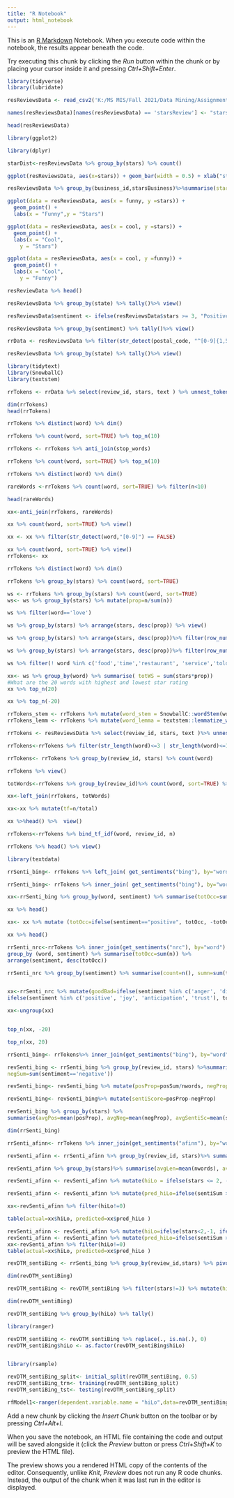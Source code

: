 ```yaml
---
title: "R Notebook"
output: html_notebook
---
```


This is an [R Markdown](http://rmarkdown.rstudio.com) Notebook. When you execute code within the notebook, the results appear beneath the code. 

Try executing this chunk by clicking the *Run* button within the chunk or by placing your cursor inside it and pressing *Ctrl+Shift+Enter*. 

```r
library(tidyverse)
library(lubridate)
```

```r
resReviewsData <- read_csv2('K:/MS MIS/Fall 2021/Data Mining/Assignment 4/yelpRestaurantReviews_sample_s21b/yelpRestaurantReviews_sample_s21b.csv')


```
```r
names(resReviewsData)[names(resReviewsData) == 'starsReview'] <- "stars"

head(resReviewsData)
```


```r
library(ggplot2)

library(dplyr)
```

```r
starDist<-resReviewsData %>% group_by(stars) %>% count()

ggplot(resReviewsData, aes(x=stars)) + geom_bar(width = 0.5) + xlab("stars") + ylab("Number of Reviews")
```

```r
resReviewsData %>% group_by(business_id,starsBusiness)%>%summarise(starsAverage=round(mean(stars),1))
```


```r
ggplot(data = resReviewsData, aes(x = funny, y =stars)) +
  geom_point() +
  labs(x = "Funny",y = "Stars")

```

```r
ggplot(data = resReviewsData, aes(x = cool, y =stars)) +
  geom_point() +
  labs(x = "Cool",
    y = "Stars")
```

```r
ggplot(data = resReviewsData, aes(x = cool, y =funny)) +
  geom_point() +
  labs(x = "Cool",
    y = "Funny")
```
```r
resReviewData %>% head()
```

```r
resReviewsData %>% group_by(state) %>% tally()%>% view()
```

```r
resReviewsData$sentiment <- ifelse(resReviewsData$stars >= 3, "Positive", "Negative");

resReviewsData %>% group_by(sentiment) %>% tally()%>% view()
```


```r
rrData <- resReviewsData %>% filter(str_detect(postal_code, "^[0-9]{1,5}"))
```

```r
resReviewsData %>% group_by(state) %>% tally()%>% view()
```

```r
library(tidytext)
library(SnowballC)
library(textstem)
```


```r
rrTokens <- rrData %>% select(review_id, stars, text ) %>% unnest_tokens(word, text)
```

```r
dim(rrTokens)
head(rrTokens)
```

```r
rrTokens %>% distinct(word) %>% dim()

rrTokens %>% count(word, sort=TRUE) %>% top_n(10)

rrTokens <- rrTokens %>% anti_join(stop_words)

rrTokens %>% count(word, sort=TRUE) %>% top_n(10)

rrTokens %>% distinct(word) %>% dim()
```
```r
rareWords <-rrTokens %>% count(word, sort=TRUE) %>% filter(n<10)

head(rareWords)
```

```r
xx<-anti_join(rrTokens, rareWords)

xx %>% count(word, sort=TRUE) %>% view()
```


```r
xx <- xx %>% filter(str_detect(word,"[0-9]") == FALSE)

```

```r
xx %>% count(word, sort=TRUE) %>% view()
rrTokens<- xx
```

```r
rrTokens %>% distinct(word) %>% dim()

```


```r
rrTokens %>% group_by(stars) %>% count(word, sort=TRUE)
```


```r
ws <- rrTokens %>% group_by(stars) %>% count(word, sort=TRUE)
ws<- ws %>% group_by(stars) %>% mutate(prop=n/sum(n))
```

```r
ws %>% filter(word=='love')
```
```r
ws %>% group_by(stars) %>% arrange(stars, desc(prop)) %>% view()

ws %>% group_by(stars) %>% arrange(stars, desc(prop))%>% filter(row_number()<=20)%>%view()
```


```r
ws %>% group_by(stars) %>% arrange(stars, desc(prop))%>% filter(row_number()<=12)%>% ggplot(aes(word, prop))+geom_col()+coord_flip()+facet_wrap((~stars))
```
```r
ws %>% filter(! word %in% c('food','time','restaurant', 'service','told'))%>% group_by(stars) %>% arrange(stars, desc(prop))%>% filter(row_number() <=12)%>% ggplot(aes(reorder(word,prop), prop))+geom_col()+coord_flip()+facet_wrap((~stars))+geom_col(width = 0.05, position = "dodge")
```
```r
xx<- ws %>% group_by(word) %>% summarise( totWS = sum(stars*prop))
#What are the 20 words with highest and lowest star rating
xx %>% top_n(20)
```
```r
xx %>% top_n(-20)
```
```r
rrTokens_stem <- rrTokens %>% mutate(word_stem = SnowballC::wordStem(word))
rrTokens_lemm <- rrTokens %>% mutate(word_lemma = textstem::lemmatize_words(word))
```

```r
rrTokens <- resReviewsData %>% select(review_id, stars, text )%>% unnest_tokens(word, text) %>% anti_join(stop_words)%>% mutate(word = textstem::lemmatize_words(word))
```


```r
rrTokens<-rrTokens %>% filter(str_length(word)<=3 | str_length(word)<=15)
```


```r
rrTokens<- rrTokens %>% group_by(review_id, stars) %>% count(word)

rrTokens %>% view()
```


```r
totWords<-rrTokens %>% group_by(review_id)%>% count(word, sort=TRUE) %>% summarise(total=sum(n))
```


```r
xx<-left_join(rrTokens, totWords)
```
```r
xx<-xx %>% mutate(tf=n/total)

xx %>%head() %>%  view()
```

```r
rrTokens<-rrTokens %>% bind_tf_idf(word, review_id, n)

rrTokens %>% head() %>% view()
```


```r
library(textdata)

```

```r
rrSenti_bing<- rrTokens %>% left_join( get_sentiments("bing"), by="word")

rrSenti_bing<- rrTokens %>% inner_join( get_sentiments("bing"), by="word")

xx<-rrSenti_bing %>% group_by(word, sentiment) %>% summarise(totOcc=sum(n)) %>% arrange(sentiment, desc(totOcc))

xx %>% head()

xx<- xx %>% mutate (totOcc=ifelse(sentiment=="positive", totOcc, -totOcc))

xx %>% head()
```

```r
rrSenti_nrc<-rrTokens %>% inner_join(get_sentiments("nrc"), by="word") %>%
group_by (word, sentiment) %>% summarise(totOcc=sum(n)) %>%
arrange(sentiment, desc(totOcc))

rrSenti_nrc %>% group_by(sentiment) %>% summarise(count=n(), sumn=sum(totOcc))



```
```r
xx<-rrSenti_nrc %>% mutate(goodBad=ifelse(sentiment %in% c('anger', 'disgust', 'fear', 'sadness', 'negative'), -totOcc,
ifelse(sentiment %in% c('positive', 'joy', 'anticipation', 'trust'), totOcc, 0)))

xx<-ungroup(xx)


top_n(xx, -20)

top_n(xx, 20)

```

```r
rrSenti_bing<- rrTokens%>% inner_join(get_sentiments("bing"), by="word")

revSenti_bing <- rrSenti_bing %>% group_by(review_id, stars) %>%summarise(nwords=n(),posSum=sum(sentiment=='positive'),
negSum=sum(sentiment=='negative'))

revSenti_bing<- revSenti_bing %>% mutate(posProp=posSum/nwords, negProp=negSum/nwords)

revSenti_bing<- revSenti_bing%>% mutate(sentiScore=posProp-negProp)

revSenti_bing %>% group_by(stars) %>%
summarise(avgPos=mean(posProp), avgNeg=mean(negProp), avgSentiSc=mean(sentiScore))

dim(rrSenti_bing)


```
```r
rrSenti_afinn<- rrTokens %>% inner_join(get_sentiments("afinn"), by="word")

revSenti_afinn <- rrSenti_afinn %>% group_by(review_id, stars)%>% summarise(nwords=n(), sentiSum =sum(value))

revSenti_afinn %>% group_by(stars)%>% summarise(avgLen=mean(nwords), avgSenti=mean(sentiSum))

```
```r
revSenti_afinn <- revSenti_afinn %>% mutate(hiLo = ifelse(stars <= 2, -1, ifelse(stars >=4, 1, 0 )))

revSenti_afinn <- revSenti_afinn %>% mutate(pred_hiLo=ifelse(sentiSum > 0, 1, -1))

xx<-revSenti_afinn %>% filter(hiLo!=0)

table(actual=xx$hiLo, predicted=xx$pred_hiLo )


```

```r

revSenti_afinn <- revSenti_afinn %>% mutate(hiLo=ifelse(stars<2,-1, ifelse(stars>4, 1, 0 )))
revSenti_afinn <- revSenti_afinn %>% mutate(pred_hiLo=ifelse(sentiSum >0, 1, -1))
xx<-revSenti_afinn %>% filter(hiLo!=0)
table(actual=xx$hiLo, predicted=xx$pred_hiLo )
```
```r
revDTM_sentiBing <- rrSenti_bing %>% group_by(review_id,stars) %>% pivot_wider(id_cols = c(review_id, stars), names_from = word, values_from = tf_idf) %>%ungroup()

dim(revDTM_sentiBing)

```

```r
revDTM_sentiBing <- revDTM_sentiBing %>% filter(stars!=3) %>% mutate(hiLo=ifelse(stars<=2, -1, 1)) %>% select(-stars)

dim(revDTM_sentiBing)

revDTM_sentiBing %>% group_by(hiLo) %>% tally()

```
```r

library(ranger)
```

```r
revDTM_sentiBing <- revDTM_sentiBing %>% replace(., is.na(.), 0)
revDTM_sentiBing$hiLo <- as.factor(revDTM_sentiBing$hiLo)



```

```r
library(rsample)

revDTM_sentiBing_split<- initial_split(revDTM_sentiBing, 0.5)
revDTM_sentiBing_trn<- training(revDTM_sentiBing_split)
revDTM_sentiBing_tst<- testing(revDTM_sentiBing_split)

```

```r
rfModel1<-ranger(dependent.variable.name = "hiLo",data=revDTM_sentiBing_trn %>% select(-review_id), num.trees = 500,importance='permutation', probability = TRUE)

```

Add a new chunk by clicking the *Insert Chunk* button on the toolbar or by pressing *Ctrl+Alt+I*.

When you save the notebook, an HTML file containing the code and output will be saved alongside it (click the *Preview* button or press *Ctrl+Shift+K* to preview the HTML file).

The preview shows you a rendered HTML copy of the contents of the editor. Consequently, unlike *Knit*, *Preview* does not run any R code chunks. Instead, the output of the chunk when it was last run in the editor is displayed.
